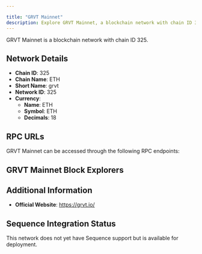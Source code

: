 ```yaml
---

title: "GRVT Mainnet"
description: Explore GRVT Mainnet, a blockchain network with chain ID 325. Learn about its native currency, ETH, and how to interact with the network.
---
```




GRVT Mainnet is a blockchain network with chain ID 325.

## Network Details

- **Chain ID**: 325
- **Chain Name**: ETH
- **Short Name**: grvt
- **Network ID**: 325
- **Currency**: 
  - **Name**: ETH
  - **Symbol**: ETH
  - **Decimals**: 18

## RPC URLs

GRVT Mainnet can be accessed through the following RPC endpoints:



## GRVT Mainnet Block Explorers



## Additional Information

- **Official Website**: https://grvt.io/

## Sequence Integration Status

This network does not yet have Sequence support but is available for deployment.

